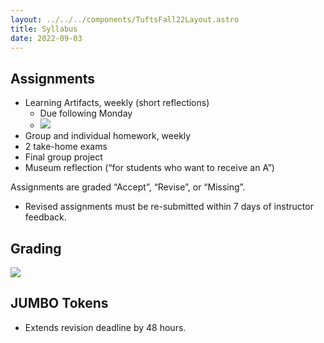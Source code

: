 ```yaml
---
layout: ../../../components/TuftsFall22Layout.astro
title: Syllabus
date: 2022-09-03
---
```


## Assignments

- Learning Artifacts, weekly (short reflections)
  - Due following Monday
  - ![](https://neptune.ooo/cleanshot/Fl8ZUQ)
- Group and individual homework, weekly
- 2 take-home exams
- Final group project
- Museum reflection (“for students who want to receive an A”)

Assignments are graded “Accept”, “Revise”, or “Missing”.

- Revised assignments must be re-submitted within 7 days of instructor feedback.

## Grading

![](https://neptune.ooo/cleanshot/63ap4x)

## JUMBO Tokens

- Extends revision deadline by 48 hours.
